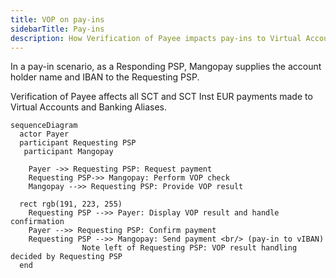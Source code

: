 ```yaml
---
title: VOP on pay-ins
sidebarTitle: Pay-ins
description: How Verification of Payee impacts pay-ins to Virtual Accounts
---
```


In a pay-in scenario, as a Responding PSP, Mangopay supplies the account holder name and IBAN to the Requesting PSP.

Verification of Payee affects all SCT and SCT Inst EUR payments made to Virtual Accounts and Banking Aliases.

```mermaid
sequenceDiagram
  actor Payer
  participant Requesting PSP
   participant Mangopay
  
    Payer ->> Requesting PSP: Request payment
    Requesting PSP->> Mangopay: Perform VOP check
    Mangopay -->> Requesting PSP: Provide VOP result

  rect rgb(191, 223, 255)
    Requesting PSP -->> Payer: Display VOP result and handle confirmation
    Payer -->> Requesting PSP: Confirm payment
    Requesting PSP -->> Mangopay: Send payment <br/> (pay-in to vIBAN)
				Note left of Requesting PSP: VOP result handling decided by Requesting PSP
  end
```